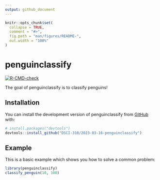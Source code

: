 ```yaml
---
output: github_document
---
```


<!-- README.md is generated from README.Rmd. Please edit that file -->

```r
knitr::opts_chunk$set(
  collapse = TRUE,
  comment = "#>",
  fig.path = "man/figures/README-",
  out.width = "100%"
)
```

# penguinclassify

<!-- badges: start -->
[![R-CMD-check](https://github.com/angelalmachado/2023-03-16-penguinclassify/actions/workflows/R-CMD-check.yaml/badge.svg)](https://github.com/angelalmachado/2023-03-16-penguinclassify/actions/workflows/R-CMD-check.yaml)
<!-- badges: end -->

The goal of penguinclassify is to classify penguins!

## Installation

You can install the development version of penguinclassify from [GitHub](https://github.com/) with:

``` r
# install.packages("devtools")
devtools::install_github("DSCI-310/2023-03-16-penguinclassify")
```

## Example

This is a basic example which shows you how to solve a common problem:

```r
library(penguinclassify)
classify_penguin(10, 100)
```

